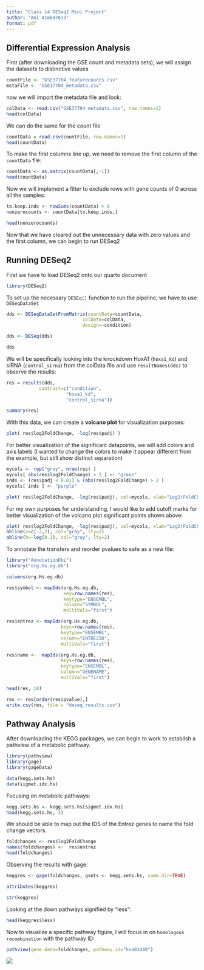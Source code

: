 ---
title: "Class 14 DESeq2 Mini Project"
author: "Ani A16647613"
format: pdf
---

## Differential Expression Analysis

First (after downloading the GSE count and metadata sets), we will assign the datasets to distinctive values
```{r}
countFile <- "GSE37704_featurecounts.csv"
metaFile <- "GSE37704_metadata.csv"
```

now we will import the metadata file and look:
```{r}
colData <- read.csv("GSE37704_metadata.csv", row.names=1)
head(colData)
```
We can do the same for the count file
```{r}
countData = read.csv(countFile, row.names=1)
head(countData)
```

To make the first columns line up, we need to remove the first column of the `countData` file:
```{r}
countData <- as.matrix(countData[,-1])
head(countData)
```
Now we will implement a filter to exclude rows with gene counts of 0 across all the samples:
```{r}
to.keep.inds <- rowSums(countData) > 0
nonzerocounts <- countData[to.keep.inds,]
```

```{r}
head(nonzerocounts)
```
Now that we have cleared out the unnecessary data with zero values and the first column, we can begin to run DESeq2

## Running DESeq2

First we have to load DESeq2 onto our quarto document
```{r}
library(DESeq2)
```
To set up the necessary `DESEq()` function to run the pipeline, we have to use `DESeqDataSet`

```{r}
dds <- DESeqDataSetFromMatrix(countData=countData,
                            colData=colData,
                            design=~condition)

dds <- DESeq(dds)

dds
```
We will be specifically looking into the knockdown HoxA1 (`hoxa1_kd`) and siRNA (`control_sirna`) from the colData file and use `resultNames(dds)` to observe the results:

```{r}
res = results(dds,
            contrast=c("condition",
                      "hoxa1_kd",
                      "control_sirna"))

summary(res)
```
With this data, we can create a **volcano plot** for visualization purposes:

```{r}
plot( res$log2FoldChange, -log(res$padj) )
```

For better visualization of the significant datapoints, we will add colors and axis labels (I wanted to change the colors to make it appear different from the example, but still show distinct separation)

```{r}
mycols <- rep("gray", nrow(res) )
mycols[ abs(res$log2FoldChange) > 2 ] <- "green"
inds <- (res$padj < 0.01) & (abs(res$log2FoldChange) > 2 )
mycols[ inds ] <- "purple"

plot( res$log2FoldChange, -log(res$padj), col=mycols, xlab="Log2(FoldChange)", ylab="-Log(P-value)" )
```

For my own purposes for understanding, I would like to add cutoff marks for better visualization of the volcano plot significant points shown above:

```{r}
plot( res$log2FoldChange, -log(res$padj), col=mycols, xlab="Log2(FoldChange)", ylab="-Log(P-value)" )
abline(v=c(-2,2), col="gray", lty=2)
abline(h=-log(0.1), col="gray", lty=2)
```
To annotate the transfers and reorder pvalues to safe as a new file: 
```{r}
library("AnnotationDbi")
library("org.Hs.eg.db")

columns(org.Hs.eg.db)

res$symbol <- mapIds(org.Hs.eg.db,
                     key=row.names(res),
                     keytype="ENSEMBL",
                     column="SYMBOL",
                     multiVals="first")

res$entrez <- mapIds(org.Hs.eg.db,
                    keys=row.names(res),
                    keytype="ENSEMBL",
                    column="ENTREZID",
                    multiVals="first")

res$name <-  mapIds(org.Hs.eg.db,
                    keys=row.names(res),
                    keytype="ENSEMBL",
                    column="GENENAME",
                    multiVals="first")

head(res, 10)
```

```{r}
res <- res[order(res$pvalue),]
write.csv(res, file = "deseq_results.csv")
```


## Pathway Analysis

After downloading the KEGG packages, we can begin to work to establish a pathview of a metabolic pathway.

```{r}
library(pathview)
library(gage)
library(gageData)

data(kegg.sets.hs)
data(sigmet.idx.hs)
```

Focusing on metabolic pathways:
```{r}
kegg.sets.hs <- kegg.sets.hs[sigmet.idx.hs]
head(kegg.sets.hs, 3)
```
We should be able to map out the IDS of the Entrez genes to name the fold change vectors.
```{r}
foldchanges <- res$log2FoldChange
names(foldchanges) <-  res$entrez
head(foldchanges)
```

Observing the results with gage:
```{r}
keggres <- gage(foldchanges, gsets <- kegg.sets.hs, same.dir=TRUE)

attributes(keggres)
```
```{r}
str(keggres)
```

Looking at the down pathways signified by "less":
```{r}
head(keggres$less)
```

Now to visualize a specific pathway figure, I will focus in on `homologous recombination` with the pathway ID:

```{r}
pathview(gene.data=foldchanges, pathway.id="hsa03440")
```

![](hsa03440.pathview.png)





